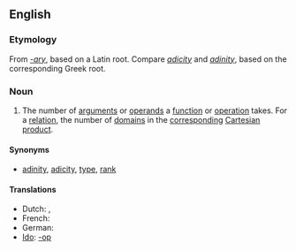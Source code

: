 {{wikipedia}}
==English==

===Etymology===
From ''[[-ary]]'', based on a Latin root.  Compare ''[[adicity]]'' and ''[[adinity]]'', based on the corresponding Greek root.
{{rfe}}
{{rfp}}

===Noun===
{{en-noun|arities}}

# {{context|logic|math|computer science}} The number of [[argument]]s or [[operand]]s a [[function]] or [[operation]] takes.  For a [[relation]], the number of [[domain]]s in the [[correspond]]ing [[Cartesian product]].

====Synonyms====
* {{italbrac|number of arguments}} [[adinity]], [[adicity]], [[type]], [[rank]]

====Translations====
{{trans-top|number of arguments}}
*Dutch: {{t|nl|ariteit|f}}, {{t|nl|plaatsigheid|f}}
*French: {{t|fr|arité|m}}
*German: {{t|nl|Stelligkeit|f}}
*[[Ido]]: {{t-|io|parametro|xs=Ido}} [[-op]]
{{trans-mid}}
{{trans-bottom}}